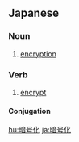 ==Japanese==
{{ja-kanjitab|あん|ごう|か|yomi=on}}

===Noun===
{{ja-noun|あんごうか}}

# [[encryption]]

===Verb===
{{ja-verb-suru|あんごうか}}

# [[encrypt]]

====Conjugation====
{{ja-suru|あんごうか}}

[[hu:暗号化]]
[[ja:暗号化]]